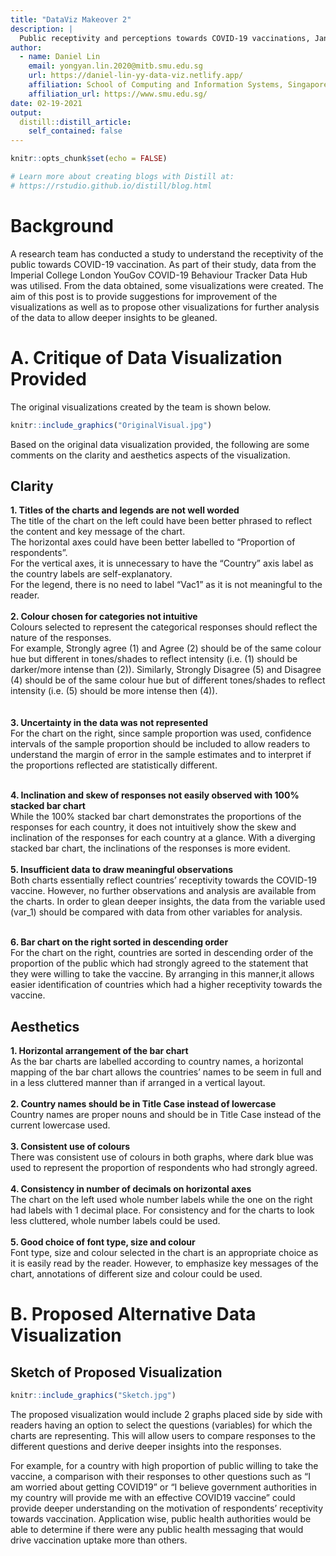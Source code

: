 ```yaml
---
title: "DataViz Makeover 2"
description: |
  Public receptivity and perceptions towards COVID-19 vaccinations, Jan 2021 
author:
  - name: Daniel Lin 
    email: yongyan.lin.2020@mitb.smu.edu.sg
    url: https://daniel-lin-yy-data-viz.netlify.app/
    affiliation: School of Computing and Information Systems, Singapore Management University
    affiliation_url: https://www.smu.edu.sg/ 
date: 02-19-2021
output:
  distill::distill_article:
    self_contained: false
---
```


```r
knitr::opts_chunk$set(echo = FALSE)

# Learn more about creating blogs with Distill at:
# https://rstudio.github.io/distill/blog.html

```

# Background
A research team has conducted a study to understand the receptivity of the public towards COVID-19 vaccination. As part of their study, data from the Imperial College London YouGov COVID-19 Behaviour Tracker Data Hub was utilised. From the data obtained, some visualizations were created. The aim of this post is to provide suggestions for improvement of the visualizations as well as to propose other visualizations for further analysis of the data to allow deeper insights to be gleaned.

# A. Critique of Data Visualization Provided

The original visualizations created by the team is shown below.


```r
knitr::include_graphics("OriginalVisual.jpg")
```

Based on the original data visualization provided, the following are some comments on the clarity and aesthetics aspects of the visualization.


## Clarity
**1.    Titles of the charts and legends are not well worded**<br>
The title of the chart on the left could have been better phrased to reflect the content and key message of the chart. <br>
The horizontal axes could have been better labelled to “Proportion of respondents”. <br>
For the vertical axes, it is unnecessary to have the “Country” axis label as the country labels are self-explanatory. <br>
For the legend, there is no need to label “Vac1” as it is not meaningful to the reader. <br><br>
**2.    Colour chosen for categories not intuitive**<br>
Colours selected to represent the categorical responses should reflect the nature of the responses. <br>
For example, Strongly agree (1) and Agree (2) should be of the same colour hue but different in tones/shades to reflect intensity (i.e. (1) should be darker/more intense than (2)). Similarly, Strongly Disagree (5) and Disagree (4) should be of the same colour hue but of different tones/shades to reflect intensity (i.e. (5) should be more intense then (4)).<br>  
<br>
**3.    Uncertainty in the data was not represented**<br>
For the chart on the right, since sample proportion was used, confidence intervals of the sample proportion should be included to allow readers to understand the margin of error in the sample estimates and to interpret if the proportions reflected are statistically different. <br><br>

**4.    Inclination and skew of responses not easily observed with 100% stacked bar chart**<br>
While the 100% stacked bar chart demonstrates the proportions of the responses for each country, it does not intuitively show the skew and inclination of the responses for each country at a glance. With a diverging stacked bar chart, the inclinations of the responses is more evident. <br><br>
**5.    Insufficient data to draw meaningful observations**<br>
Both charts essentially reflect countries' receptivity towards the COVID-19 vaccine. However, no further observations and analysis are available from the charts. In order to glean deeper insights, the data from the variable used (var_1) should be compared with data from other variables for analysis.     <br><br>

**6.    Bar chart on the right sorted in descending order**<br>
For the chart on the right, countries are sorted in descending order of the proportion of the public which had strongly agreed to the statement that they were willing to take the vaccine. By arranging in this manner,it allows easier identification of countries which had a higher receptivity towards the vaccine.

## Aesthetics

**1.    Horizontal arrangement of the bar chart**<br>
As the bar charts are labelled according to country names, a horizontal mapping of the bar chart allows the countries’ names to be seem in full and in a less cluttered manner than if arranged in a vertical layout. <br><br>
**2.    Country names should be in Title Case instead of lowercase**<br>
Country names are proper nouns and should be in Title Case instead of the current lowercase used. <br><br>
**3.    Consistent use of colours**<br>
There was consistent use of colours in both graphs, where dark blue was used to represent the proportion of respondents who had strongly agreed.<br><br>
**4.    Consistency in number of decimals on horizontal axes**<br>
The chart on the left used whole number labels while the one on the right had labels with 1 decimal place. For consistency and for the charts to look less cluttered, whole number labels could be used.<br><br>
**5.    Good choice of font type, size and colour**<br>
Font type, size and colour selected in the chart is an appropriate choice as it is easily read by the reader. However, to emphasize key messages of the chart, annotations of different size and colour could be used.           


# B. Proposed Alternative Data Visualization

## Sketch of Proposed Visualization
```r
knitr::include_graphics("Sketch.jpg")
```
The proposed visualization would include 2 graphs placed side by side with readers having an option to select the questions (variables) for which the charts are representing. This will allow users to compare responses to the different questions and derive deeper insights into the responses.

For example, for a country with high proportion of public willing to take the vaccine, a comparison with their responses to other questions such as "I am worried about getting COVID19" or "I believe government authorities in my country will provide me with an effective COVID19 vaccine" could provide deeper understanding on the motivation of respondents' receptivity towards vaccination. Application wise, public health authorities would be able to determine if there were any public health messaging that would drive vaccination uptake more than others.





